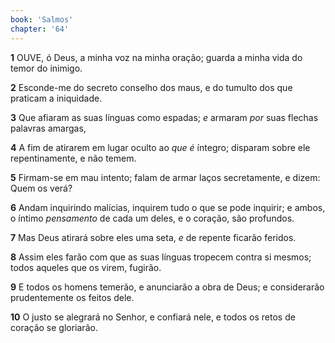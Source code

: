```yaml
---
book: 'Salmos'
chapter: '64'
---
```


**1** OUVE, ó Deus, a minha voz na minha oração; guarda a minha vida do temor do inimigo.

**2** Esconde-me do secreto conselho dos maus, e do tumulto dos que praticam a iniquidade.

**3** Que afiaram as suas línguas como espadas; _e_ armaram _por_ suas flechas palavras amargas,

**4** A fim de atirarem em lugar oculto ao _que é_ íntegro; disparam sobre ele repentinamente, e não temem.

**5** Firmam-se em mau intento; falam de armar laços secretamente, e dizem: Quem os verá?

**6** Andam inquirindo malícias, inquirem tudo o que se pode inquirir; e ambos, o íntimo _pensamento_ de cada um deles, e o coração, são profundos.

**7** Mas Deus atirará sobre eles uma seta, _e_ de repente ficarão feridos.

**8** Assim eles farão com que as suas línguas tropecem contra si mesmos; todos aqueles que os virem, fugirão.

**9** E todos os homens temerão, e anunciarão a obra de Deus; e considerarão prudentemente os feitos dele.

**10** O justo se alegrará no Senhor, e confiará nele, e todos os retos de coração se gloriarão.
